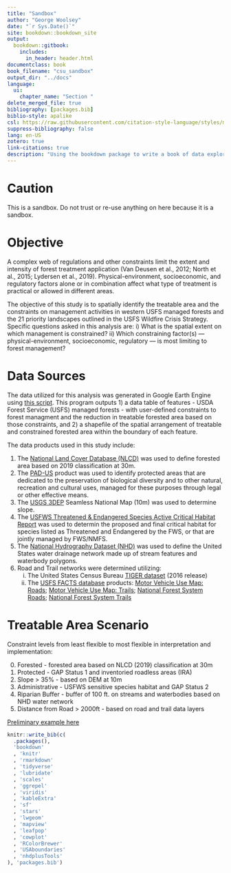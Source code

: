 ```yaml
--- 
title: "Sandbox"
author: "George Woolsey"
date: "`r Sys.Date()`"
site: bookdown::bookdown_site
output: 
  bookdown::gitbook:
    includes:
      in_header: header.html
documentclass: book
book_filename: "csu_sandbox"
output_dir: "../docs"
language:
  ui:
    chapter_name: "Section "
delete_merged_file: true
bibliography: [packages.bib]
biblio-style: apalike
csl: https://raw.githubusercontent.com/citation-style-language/styles/master/research-institute-for-nature-and-forest.csl
suppress-bibliography: false
lang: en-US
zotero: true
link-citations: true
description: "Using the bookdown package to write a book of data exploration. The output format for this example is bookdown::gitbook."
---
```


# Caution

This is a sandbox. Do not trust or re-use anything on here because it is a sandbox.

# Objective

A complex web of regulations and other constraints limit the extent and intensity of forest treatment application (Van Deusen et al., 2012; North et al., 2015; Lydersen et al., 2019). Physical-environment, socioeconomic, and regulatory factors alone or in combination affect what type of treatment is practical or allowed in different areas. 

The objective of this study is to spatially identify the treatable area and the constraints on management activities in western USFS managed forests and the 21 priority landscapes outlined in the USFS Wildfire Crisis Strategy. Specific questions asked in this analysis are: i) What is the spatial extent on which management is constrained? ii) Which constraining factor(s) — physical-environment, socioeconomic, regulatory — is most limiting to forest management?

# Data Sources

The data utilized for this analysis was generated in Google Earth Engine using [this script](https://code.earthengine.google.com/bc974ce5d2f8a25a2eb75af5766395b9?noload=true). This program outputs 1) a data table of features - USDA Forest Service (USFS) managed forests - with user-defined constraints to forest managment and the reduction in treatable forested area based on those constraints, and 2) a shapefile of the spatial arrangement of treatable and constrained forested area within the boundary of each feature.

The data products used in this study include:

1) The [National Land Cover Database (NLCD)](https://www.usgs.gov/centers/eros/science/national-land-cover-database) was used to define forested area based on 2019 classification at 30m.
2) The [PAD-US](https://www.usgs.gov/programs/gap-analysis-project/science/pad-us-data-overview) product was used to identify protected areas that are dedicated to the preservation of biological diversity and to other natural, recreation and cultural uses, managed for these purposes through legal or other effective means.
3) The [USGS 3DEP](https://www.usgs.gov/3d-elevation-program/about-3dep-products-services) Seamless National Map (10m) was used to determine slope.
4) The [USFWS Threatened & Endangered Species Active Critical Habitat Report](https://ecos.fws.gov/ecp/report/table/critical-habitat.html) was used to determin the proposed and final critical habitat for species listed as Threatened and Endangered by the FWS, or that are jointly managed by FWS/NMFS.
5) The [National Hydrography Dataset (NHD)](https://www.usgs.gov/national-hydrography/national-hydrography-dataset) was used to define the United States water drainage network made up of stream features and waterbody polygons.
6) Road and Trail networks were determined utilizing:
    i.  The United States Census Bureau [TIGER dataset](https://www.census.gov/programs-surveys/geography/guidance/tiger-data-products-guide.html) (2016 release)
    ii. The [USFS FACTS database](https://data.fs.usda.gov/geodata/edw/datasets.php?xmlKeyword) products: [Motor Vehicle Use Map: Roads](https://data.fs.usda.gov/geodata/edw/edw_resources/meta/S_USA.Road_MVUM.xml); [Motor Vehicle Use Map: Trails](https://data.fs.usda.gov/geodata/edw/edw_resources/meta/S_USA.Trail_MVUM.xml); [National Forest System Roads](https://data.fs.usda.gov/geodata/edw/edw_resources/meta/S_USA.RoadCore_FS.xml); [National Forest System Trails](https://data.fs.usda.gov/geodata/edw/edw_resources/meta/S_USA.TrailNFS_Publish.xml)

# Treatable Area Scenario

Constraint levels from least flexible to most flexible in interpretation and implementation:

0) Forested - forested area based on NLCD (2019) classification at 30m
1) Protected - GAP Status 1 and inventoried roadless areas (IRA)
2) Slope > 35% - based on DEM at 10m
3) Administrative - USFWS sensitive species habitat and GAP Status 2
4) Riparian Buffer - buffer of 100 ft. on streams and waterbodies based on NHD water network
5) Distance from Road > 2000ft - based on road and trail data layers

[Preliminary example here](https://georgewoolsey.github.io/usfs_sandbox/forest-management-constraints-versus-activity.html#map-of-constraints-and-management)    

```r
knitr::write_bib(c(
  .packages(),
  'bookdown'
  , 'knitr'
  , 'rmarkdown'
  , 'tidyverse'
  , 'lubridate'
  , 'scales'
  , 'ggrepel'
  , 'viridis'
  , 'kableExtra'
  , 'sf'
  , 'stars'
  , 'lwgeom'
  , 'mapview'
  , 'leafpop'
  , 'cowplot'
  , 'RColorBrewer'
  , 'USAboundaries'
  , 'nhdplusTools'
), 'packages.bib')
```
